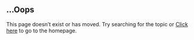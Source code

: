 ## ...Oops

This page doesn't exist or has moved. Try searching for the topic or [Click here]( "https://ecohealthalliance.github.io/eha-ma-handbook/") to go to the homepage.
